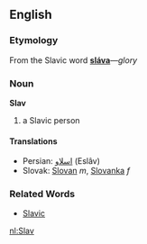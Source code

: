 == English ==
=== Etymology ===
From the Slavic word '''[[sláva]]'''&mdash;''glory''
=== Noun ===
'''Slav'''
# a Slavic person
==== Translations ====
*Persian: [[اسلاو]] (Eslâv)
*Slovak: [[Slovan]] ''m'', [[Slovanka]] ''f''

=== Related Words ===
* [[Slavic]]

[[nl:Slav]]